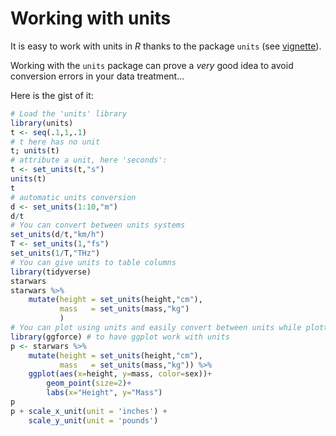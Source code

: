 # Working with units

It is easy to work with units in *R* thanks to the package `units` (see [vignette](https://r-quantities.github.io/units/articles/measurement_units_in_R.html#handling-data-with-units-in-r-the-units-package-1)).

Working with the `units` package can prove a *very* good idea to avoid conversion errors in your data treatment...

Here is the gist of it:

```r
# Load the 'units' library
library(units)
t <- seq(.1,1,.1)
# t here has no unit
t; units(t)
# attribute a unit, here 'seconds':
t <- set_units(t,"s") 
units(t)
t
# automatic units conversion
d <- set_units(1:10,"m")
d/t
# You can convert between units systems
set_units(d/t,"km/h")
T <- set_units(1,"fs")
set_units(1/T,"THz")
# You can give units to table columns
library(tidyverse)
starwars
starwars %>% 
    mutate(height = set_units(height,"cm"),
           mass   = set_units(mass,"kg")
           )
# You can plot using units and easily convert between units while plotting
library(ggforce) # to have ggplot work with units
p <- starwars %>% 
    mutate(height = set_units(height,"cm"),
           mass   = set_units(mass,"kg")) %>% 
    ggplot(aes(x=height, y=mass, color=sex))+
        geom_point(size=2)+
        labs(x="Height", y="Mass")
p
p + scale_x_unit(unit = 'inches') +
    scale_y_unit(unit = 'pounds')
```